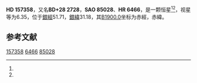 {{Starbox begin
| name = HD 157358
}}
{{Starbox observe
| epoch = [[J2000.0|J2000.0]]
| constell = {{星座名待查}}<ref name=SIMBAD>{{cite web
 | url=http://simbad.u-strasbg.fr/simbad/sim-id?Ident=HR+6466
 | title =Pulsating variable Star
 | publisher=Centre de Données astronomiques de Strasbourg
 | work=SIMBAD
 | accessdate=2012-07-13}}</ref><ref name=DATA>{{cite web
 | url=http://vizier.u-strasbg.fr/viz-bin/VizieR-5?-out.add=.&-source=5050&-corr=PK=HR&-out.max=9999&HR=6466
 | title=VizieR Detailed Page
 | accessdate=2012-07-13
 | archive-date=2016-03-05
 | archive-url=https://web.archive.org/web/20160305022823/http://vizier.u-strasbg.fr/viz-bin/VizieR-5?-out.add=.&-source=5050&-corr=PK=HR&-out.max=9999&HR=6466
 | dead-url=no
 }}</ref>
| 星官 = 
| ra = {{RA|17|21|31.2}}<ref name=SIMBAD /><ref name=DATA />
| dec = {{DEC|+28|45|29}}<ref name=SIMBAD /><ref name=DATA />
| appmag_v = 6.35<ref name=SIMBAD /><ref name=DATA />
}}
{{Starbox character
| class = G0III<ref name=SIMBAD /><ref name=DATA />
| b-v = 0.7<ref name=SIMBAD /><ref name=DATA />
| u-b = <ref name=SIMBAD /><ref name=DATA />
| r-i = <ref name=SIMBAD /><ref name=DATA />
| variable = 
}}
{{Starbox astrometry
| radial_v = 
| prop_mo_ra = -6
| parallax = 
| p_error = 
}}
{{Starbox catalog
| names =BD+28 2728，[[SAO星表|SAO]] 85028，[[HD星表|HD]] 157358，[[HR星表|HR]] 6466}}
{{Starbox reference |Simbad=HR+6466}}
{{Starbox end}}

'''HD 157358'''，又名'''BD+28 2728'''，'''SAO 85028'''、'''HR 6466'''，是一颗恒星<ref name=SIMBAD /><ref name=DATA />，视星等为6.35，位于[[銀道座標系|銀經]]51.71，[[銀道座標系|銀緯]]31.18，其[[B1900.0|B1900.0]]坐标为赤經{{RA|17|17|36.1}}，赤緯{{DEC|+28|31.18|21}}。

== 参考文献 ==
{{reflist}}

{{star-stub}}

[[Category:HD和HDE天體|157358]]
[[Category:HR天體|6466]]
[[Category:SAO天體|85028]]